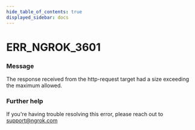 ```yaml
---
hide_table_of_contents: true
displayed_sidebar: docs
---
```



# ERR_NGROK_3601

### Message

The response received from the http-request target had a size exceeding the maximum allowed.

<ErrorDetails error="err_ngrok_3601" />

### Further help

If you're having trouble resolving this error, please reach out to [support@ngrok.com](mailto:support@ngrok.com?subject=Help%20with%20ERR_NGROK_3601)

